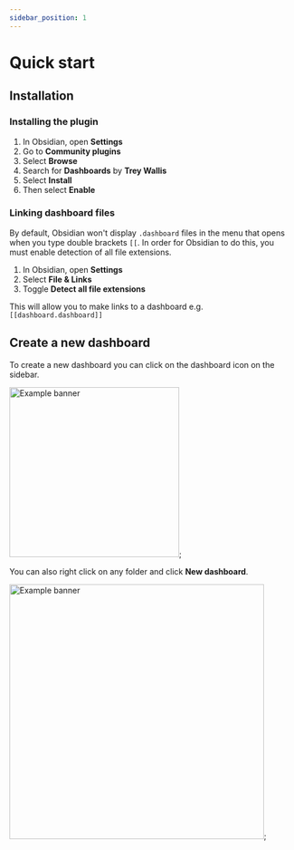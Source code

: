 ```yaml
---
sidebar_position: 1
---
```



# Quick start

## Installation

### Installing the plugin

1. In Obsidian, open **Settings**
2. Go to **Community plugins**
3. Select **Browse**
4. Search for **Dashboards** by **Trey Wallis**
5. Select **Install**
6. Then select **Enable**

### Linking dashboard files

By default, Obsidian won't display `.dashboard` files in the menu that opens when you type double brackets `[[`. In order for Obsidian to do this, you must enable detection of all file extensions.

1. In Obsidian, open **Settings**
2. Select **File & Links**
3. Toggle **Detect all file extensions**

This will allow you to make links to a dashboard e.g. `[[dashboard.dashboard]]`

## Create a new dashboard

To create a new dashboard you can click on the dashboard icon on the sidebar.

<img src={dashboardSidebarURL} alt="Example banner" width="300px" />;

You can also right click on any folder and click **New dashboard**.

<img src={dashboardFolderURL} alt="Example banner" width="450px" />;
